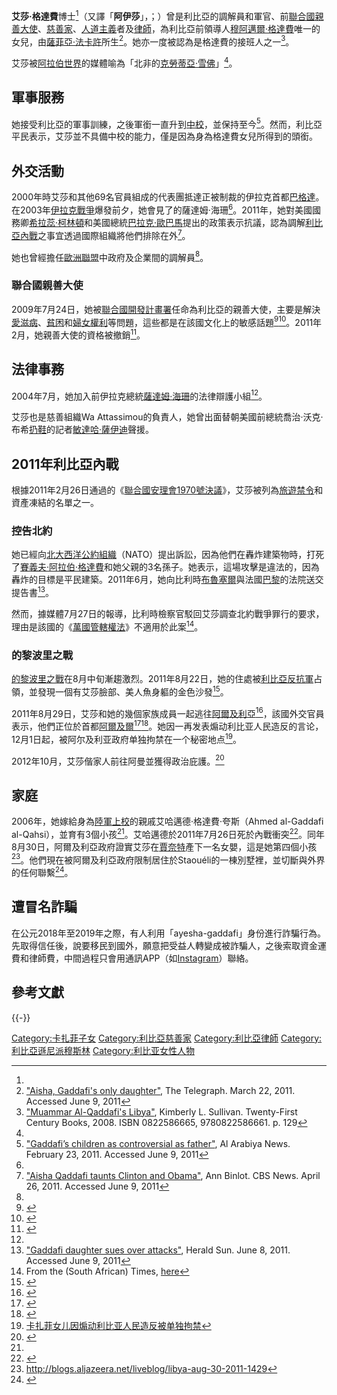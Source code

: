 {{noteTA
|T=zh-cn:阿伊莎·卡扎菲; zh-tw:艾莎·格達費; zh-hk:阿伊莎·卡達菲; zh-sg:阿伊莎·卡達菲;
|G1=PresidentsUS
|1=zh-cn:卡扎菲; zh-tw:格達費; zh-hk:卡達菲; zh-sg:卡達菲;
|2=zh-cn:穆阿迈尔·卡扎菲; zh-tw:穆阿邁爾·格達費; zh-hk:穆阿邁爾·卡達菲; zh-sg:穆阿邁爾·卡達菲;
|3=zh-cn:蒙塔泽尔·扎伊迪; zh-tw:敏達哈·薩伊迪; zh-hk:敏達哈·扎伊迪;
|4=zh:克勞蒂亞·雪佛; zh-cn:克劳蒂亞·雪佛; zh-tw:克勞蒂亞·雪佛; zh-hk:歌地亞·雪花;
|5=zh-cn:侯赛因; zh-tw:海珊; zh-hk:侯賽因;zh-sg:胡申
|6=zh-cn:希拉里·罗德姆·克林顿; zh-hk:希拉里·羅德姆·克林頓; zh:希拉莉·克林頓; zh-tw:希拉蕊·羅登·柯林頓; zh-sg:希拉莉·罗德姆·克林顿
}}
{{Infobox military person
| name          = 艾莎·格達費<br />عائشة القذافي 
| image         =
| caption       =
| birth_date    = 1976年
| death_date    =
| birth_place   = 的黎波里
| death_place   =
| placeofburial =
| placeofburial_label =
| placeofburial_coordinates =
| nickname      =
| birth_name    =
| allegiance    = {{flag|LBA|1977}}
| branch        = 陸軍
| serviceyears  =
| rank          = 中校
| servicenumber =
| unit          =
| commands      =
| battles       =
| battles_label =
| awards        =
| relations     =
| laterwork     =
}}
'''艾莎·格達費'''博士<ref name=jj8877/>（又譯「'''阿伊莎'''」，{{lang-ar|'''عائشة القذافي'''}}；{{bd|1976年|12月25日||}}）曾是利比亞的調解員和軍官、前[[聯合國|聯合國]][[親善大使|親善大使]]、[[慈善家|慈善家]]、[[人道主義|人道主義]]者及[[律師|律師]]，為利比亞前領導人[[穆阿邁爾·格達費|穆阿邁爾·格達費]]唯一的女兒，由[[薩菲亞·法卡許|薩菲亞·法卡許]]所生<ref name=A>[http://www.telegraph.co.uk/news/politics/8396419/Aisha-Gaddafis-only-daughter.html "Aisha, Gaddafi's only daughter"], The Telegraph. March 22, 2011. Accessed June 9, 2011</ref>。她亦一度被認為是格達費的接班人之一<ref>[http://books.google.com/books?id=O4NUtOG9JJIC "Muammar Al-Qaddafi's Libya"], Kimberly L. Sullivan. Twenty-First Century Books, 2008. ISBN 0822586665, 9780822586661. p. 129</ref>。

艾莎被[[阿拉伯世界|阿拉伯世界]]的媒體喻為「北非的[[克勞蒂亞·雪佛|克勞蒂亞·雪佛]]」<ref name=A />。

== 軍事服務 ==
她接受利比亞的軍事訓練，之後軍銜一直升到[[中校|中校]]，並保持至今<ref name=AA>[http://www.alarabiya.net/articles/2011/02/23/138886.html "Gaddafi’s children as controversial as father"], Al Arabiya News. February 23, 2011. Accessed June 9, 2011</ref>。然而，利比亞平民表示，艾莎並不具備中校的能力，僅是因為身為格達費女兒所得到的頭銜{{r|AA}}。

== 外交活動 ==
2000年時艾莎和其他69名官員組成的代表團抵達正被制裁的伊拉克首都[[巴格達|巴格達]]。在2003年[[伊拉克戰爭|伊拉克戰爭]]爆發前夕，她會見了的薩達姆·海珊<ref name=AA />。2011年，她對美國國務卿[[希拉蕊·柯林頓|希拉蕊·柯林頓]]和美國總統[[巴拉克·歐巴馬|巴拉克·歐巴馬]]提出的政策表示抗議，認為調解[[2011年利比亞內戰|利比亞內戰]]之事宜透過國際組織將他們排除在外<ref>[http://www.cbsnews.com/8301-503543_162-20057691-503543.html "Aisha Qaddafi taunts Clinton and Obama"], Ann Binlot. CBS News. April 26, 2011. Accessed June 9, 2011</ref>。

她也曾經擔任[[歐洲聯盟|歐洲聯盟]]中政府及企業間的調解員<ref name=AA />。

=== 聯合國親善大使 ===
2009年7月24日，她被[[聯合國開發計畫署|聯合國開發計畫署]]任命為利比亞的親善大使，主要是解決[[愛滋病|愛滋病]]、[[貧困|貧困]]和[[婦女權利|婦女權利]]等問題，這些都是在該國文化上的敏感話題<ref name=jj8877>{{cite news|publisher=[[Media_of_Libya|The Tripoli Post]] |title=Dr. Aisha Gaddafi Appointed UN Goodwill Ambassadorr |date=July 24, 2009 |url=http://www.tripolipost.com/articledetail.asp?c=1&i=3405&archive=1 |deadurl=yes |archiveurl=https://web.archive.org/web/20110303093255/http://www.tripolipost.com/articledetail.asp?c=1&i=3405&archive=1 |archivedate=2011-03-03}}</ref><ref>{{cite news|publisher=AOL News|title=Aisha Gadhafi: 5 Facts on Moammar Gadhafi's Only Daughter|date=February 23, 2011|url=http://www.aolnews.com/2011/02/23/aisha-gadhafi-5-facts-on-moammar-gadhafis-only-daughter|deadurl=yes|archiveurl=https://web.archive.org/web/20110225221153/http://www.aolnews.com/2011/02/23/aisha-gadhafi-5-facts-on-moammar-gadhafis-only-daughter/|archivedate=February 25, 2011}}</ref>。2011年2月，她親善大使的資格被撤銷<ref>{{cite news|publisher=[[Times_of_India|Times of India]]|title=UN drops Gaddafi's daughter as goodwill ambassador|date=February 23, 2011|url=http://timesofindia.indiatimes.com/world/middle-east/UN-drops-Gaddafis-daughter-as-goodwill-ambassador/articleshow/7562720.cms}}</ref>。

== 法律事務 ==
2004年7月，她加入前伊拉克總統[[薩達姆·海珊|薩達姆·海珊]]的法律辯護小組<ref name=AA />。

艾莎也是慈善組織Wa Attassimou的負責人，她曾出面替朝美國前總統喬治·沃克·布希[[扔鞋|扔鞋]]的記者[[敏達哈·薩伊迪|敏達哈·薩伊迪]]聲援。

== 2011年利比亞內戰 ==
{{main|2011年利比亞內戰}}
根據2011年2月26日通過的《[[聯合國安理會1970號決議|聯合國安理會1970號決議]]》，艾莎被列為[[旅遊禁令|旅遊禁令]]和資產凍結的名單之一。

=== 控告北約 ===
她已經向[[北大西洋公約組織|北大西洋公約組織]]（NATO）提出訴訟，因為他們在轟炸建築物時，打死了[[賽義夫·阿拉伯·格達費|賽義夫·阿拉伯·格達費]]和她父親的3名孫子。她表示，這場攻擊是違法的，因為轟炸的目標是平民建築。2011年6月，她向比利時[[布魯塞爾|布魯塞爾]]與法國[[巴黎|巴黎]]的法院送交提告書<ref>[http://www.heraldsun.com.au/news/breaking-news/gaddafi-daughter-sues-over-attacks/story-e6frf7jx-1226071394560 "Gaddafi daughter sues over attacks"], Herald Sun. June 8, 2011. Accessed June 9, 2011</ref>。

然而，據媒體7月27日的報導，比利時檢察官駁回艾莎調查北約戰爭罪行的要求，理由是該國的《[[万国管辖权法|萬國管轄權法]]》不適用於此案<ref>From the (South African) Times, [http://www.timeslive.co.za/africa/2011/07/27/gaddafi-daughter-s-war-crimes-lawsuit-against-nato-dismissed here]</ref>。

=== 的黎波里之戰 ===
[[的黎波里之戰|的黎波里之戰]]在8月中旬漸趨激烈。2011年8月22日，她的住處被[[的黎波里之戰|利比亞反抗軍]]占領，並發現一個有艾莎臉部、美人魚身軀的金色沙發<ref>{{cite web |url=http://en.harakahdaily.net/index.php/berita-utama/world/3406-libyans-take-delight-looting-gaddafi-family-homes.html |title=存档副本 |accessdate=2012-02-14 |deadurl=yes |archiveurl=https://web.archive.org/web/20110910145037/http://en.harakahdaily.net/index.php/berita-utama/world/3406-libyans-take-delight-looting-gaddafi-family-homes.html |archivedate=2011-09-10 }}</ref>。

2011年8月29日，艾莎和她的幾個家族成員一起逃往[[阿爾及利亞|阿爾及利亞]]<ref name="Al Jazeera English">{{cite web|title=Gaddafi's wife and three children in Algeria|url=http://english.aljazeera.net/news/africa/2011/08/2011829171617807937.html|work=Al Jazeera English|publisher=Al Jazeera|accessdate=08/29/11}}</ref>，該國外交官員表示，他們正位於首都[[阿爾及爾|阿爾及爾]]<ref name=Guard20110829>{{cite web|url=http://www.guardian.co.uk/world/2011/aug/29/gaddafi-family-escape-libya-algeria|title=Gaddafi's family escape Libya net to cross into Algeria|publisher=The Guardian|date=29 August 2011|accessdate=29 August 2011}}</ref><ref>{{cite web|url=http://www.bbc.co.uk/news/world-africa-14709896|title=Libya conflict: Gaddafi family 'flee to Algeria'|publisher=BBC News|date=29 August 2011|accessdate=29 August 2011}}</ref>。她因一再发表煽动利比亚人民造反的言论，12月1日起，被阿尔及利亚政府单独拘禁在一个秘密地点<ref>[http://news.xinhuanet.com/world/2011-12/07/c_122387098.htm 卡扎菲女儿因煽动利比亚人民造反被单独拘禁]</ref>。

2012年10月，艾莎偕家人前往阿曼並獲得政治庇護。<ref name="The Telegraph">{{cite news | url=https://www.telegraph.co.uk/news/worldnews/middleeast/oman/9952970/Muammar-Gaddafis-family-take-refuge-in-Oman.html | title=Muammar Gaddafi's family take refuge in Oman | work=The Telegraph | date=25 March 2013 | accessdate=29 August 2013}}</ref>

== 家庭 ==

2006年，她嫁給身為[[陸軍|陸軍]][[上校|上校]]的親戚艾哈邁德·格達費·夸斯（Ahmed al-Gaddafi al-Qahsi），並育有3個小孩<ref name="A"/>。艾哈邁德於2011年7月26日死於內戰衝突<ref>{{cite web
 |url=http://www.weeklyblitz.net/1730/unknown-facts-about-ayesha-gaddafi 
 |title=Unknown facts about Ayesha Gaddafi 
 |date=29 August 2011 
 |4= 
 |deadurl=yes 
 |archiveurl=https://web.archive.org/web/20121111093441/http://www.weeklyblitz.net/1730/unknown-facts-about-ayesha-gaddafi 
 |archivedate=2012-11-11}}</ref>。同年8月30日，阿爾及利亞政府證實艾莎在[[賈奈特|賈奈特]]產下一名女嬰，這是她第四個小孩<ref>http://blogs.aljazeera.net/liveblog/libya-aug-30-2011-1429</ref>。他們現在被阿爾及利亞政府限制居住於Staouéli的一棟別墅裡，並切斷與外界的任何聯繫<ref>{{cite news|url=http://www.telegraph.co.uk/news/worldnews/africaandindianocean/libya/8743222/Libya-Gaddafi-wife-and-children-holed-up-in-Algerian-villa.html|work=The Telegraph|date=5 September 2011|title=Libya: Gaddafi wife and children holed up in Algerian villa|first=Damien|last=McElroy|accessdate=15 October 2011|location=Algiers}}</ref>。

== 遭冒名詐騙 ==

在公元2018年至2019年之際，有人利用「ayesha-gaddafi」身份進行詐騙行為。先取得信任後，說要移民到國外，願意把受益人轉變成被詐騙人，之後索取資金運費和律師費，中間過程只會用通訊APP（如[[Instagram|Instagram]]）聯絡。

== 參考文獻 ==
{{Reflist}}

{{-}}
{{Muammar Gaddafi}}

{{Authority control}}
{{DEFAULTSORT:Gaddafi, Ayesha}}
[[Category:卡扎菲子女|Category:卡扎菲子女]]
[[Category:利比亞慈善家|Category:利比亞慈善家]]
[[Category:利比亞律師|Category:利比亞律師]]
[[Category:利比亞遜尼派穆斯林|Category:利比亞遜尼派穆斯林]]
[[Category:利比亚女性人物|Category:利比亚女性人物]]
